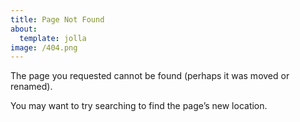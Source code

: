 ```yaml
---
title: Page Not Found
about:
  template: jolla
image: /404.png
---
```


The page you requested cannot be found (perhaps it was moved or renamed).

You may want to try searching to find the page's new location.
